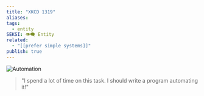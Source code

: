 ```yaml
---
title: "XKCD 1319"
aliases: 
tags:
  - entity
SEKSI: 👁️‍🗨️ Entity
related:
  - "[[prefer simple systems]]"
publish: true
---
```

![Automation](https://imgs.xkcd.com/comics/automation.png)

> "I spend a lot of time on this task. I should write a program automating it!"
